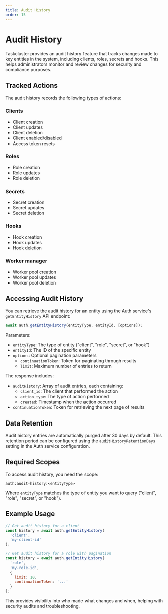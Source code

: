 ```yaml
---
title: Audit History
order: 15
---
```


# Audit History

Taskcluster provides an audit history feature that tracks changes made to key entities in the system, including clients, roles, secrets and hooks.
This helps administrators monitor and review changes for security and compliance purposes.

## Tracked Actions

The audit history records the following types of actions:

### Clients
- Client creation
- Client updates
- Client deletion
- Client enabled/disabled
- Access token resets

### Roles
- Role creation
- Role updates
- Role deletion

### Secrets
- Secret creation
- Secret updates
- Secret deletion

### Hooks
- Hook creation
- Hook updates
- Hook deletion

### Worker manager
- Worker pool creation
- Worker pool updates
- Worker pool deletion

## Accessing Audit History

You can retrieve the audit history for an entity using the Auth service's `getEntityHistory` API endpoint:

```js
await auth.getEntityHistory(entityType, entityId, [options]);
```

Parameters:
- `entityType`: The type of entity ("client", "role", "secret", or "hook")
- `entityId`: The ID of the specific entity
- `options`: Optional pagination parameters
  - `continuationToken`: Token for paginating through results
  - `limit`: Maximum number of entries to return

The response includes:
- `auditHistory`: Array of audit entries, each containing:
  - `client_id`: The client that performed the action
  - `action_type`: The type of action performed
  - `created`: Timestamp when the action occurred
- `continuationToken`: Token for retrieving the next page of results

## Data Retention

Audit history entries are automatically purged after 30 days by default. This retention period can be configured using the `auditHistoryRetentionDays` setting in the Auth service configuration.

## Required Scopes

To access audit history, you need the scope:
```
auth:audit-history:<entityType>
```

Where `entityType` matches the type of entity you want to query ("client", "role", "secret", or "hook").

## Example Usage

```js
// Get audit history for a client
const history = await auth.getEntityHistory(
  'client',
  'my-client-id'
);

// Get audit history for a role with pagination
const history = await auth.getEntityHistory(
  'role',
  'my-role-id',
  {
    limit: 10,
    continuationToken: '...'
  }
);
```

This provides visibility into who made what changes and when, helping with security audits and troubleshooting.

